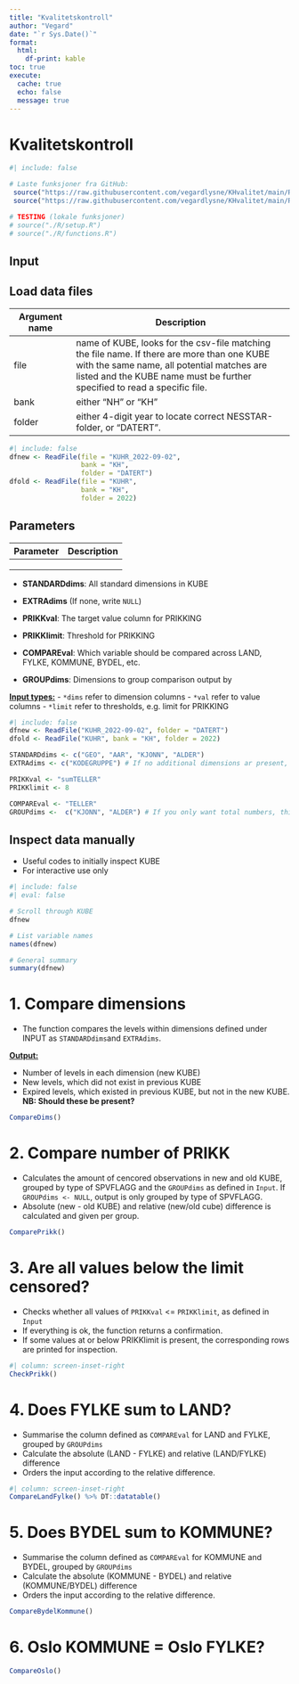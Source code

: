 ```yaml
---
title: "Kvalitetskontroll"
author: "Vegard"
date: "`r Sys.Date()`"
format: 
  html:
    df-print: kable
toc: true
execute: 
  cache: true
  echo: false
  message: true
---
```


# Kvalitetskontroll

```r
#| include: false

# Laste funksjoner fra GitHub:
 source("https://raw.githubusercontent.com/vegardlysne/KHvalitet/main/R/setup.R")
 source("https://raw.githubusercontent.com/vegardlysne/KHvalitet/main/R/functions.R")

# TESTING (lokale funksjoner)
# source("./R/setup.R")
# source("./R/functions.R")
```

## Input

## Load data files

| Argument name | Description                                                                                                                                                                                                            |
|----------------|--------------------------------------------------------|
| file          | name of KUBE, looks for the csv-file matching the file name. If there are more than one KUBE with the same name, all potential matches are listed and the KUBE name must be further specified to read a specific file. |
| bank          | either "NH" or "KH"                                                                                                                                                                                                    |
| folder        | either 4-digit year to locate correct NESSTAR-folder, or "DATERT".                                                                                                                                                     |

```r
#| include: false
dfnew <- ReadFile(file = "KUHR_2022-09-02", 
                  bank = "KH",
                  folder = "DATERT")
dfold <- ReadFile(file = "KUHR", 
                  bank = "KH", 
                  folder = 2022)
```

## Parameters

| Parameter | Description |
|-----------|-------------|
|           |             |
|           |             |
|           |             |

-   **STANDARDdims**: All standard dimensions in KUBE

-   **EXTRAdims** (If none, write `NULL`)

-   **PRIKKval**: The target value column for PRIKKING

-   **PRIKKlimit**: Threshold for PRIKKING

-   **COMPAREval**: Which variable should be compared across LAND, FYLKE, KOMMUNE, BYDEL, etc.

-   **GROUPdims**: Dimensions to group comparison output by

[**Input types:**]{.underline} - `*dims` refer to dimension columns - `*val` refer to value columns - `*limit` refer to thresholds, e.g. limit for PRIKKING

```r
#| include: false
dfnew <- ReadFile("KUHR_2022-09-02", folder = "DATERT")
dfold <- ReadFile("KUHR", bank = "KH", folder = 2022)

STANDARDdims <- c("GEO", "AAR", "KJONN", "ALDER")
EXTRAdims <- c("KODEGRUPPE") # If no additional dimensions ar present, this should be "EXTRAdims <- NULL"

PRIKKval <- "sumTELLER"
PRIKKlimit <- 8

COMPAREval <- "TELLER"
GROUPdims <-  c("KJONN", "ALDER") # If you only want total numbers, this should be "GROUPdims <- NULL"
```

## Inspect data manually

-   Useful codes to initially inspect KUBE
-   For interactive use only

```r
#| include: false 
#| eval: false

# Scroll through KUBE
dfnew

# List variable names
names(dfnew)

# General summary
summary(dfnew)
```

# 1. Compare dimensions

-   The function compares the levels within dimensions defined under INPUT as `STANDARDdims`and `EXTRAdims`.

[**Output:**]{.underline}

-   Number of levels in each dimension (new KUBE)
-   New levels, which did not exist in previous KUBE
-   Expired levels, which existed in previous KUBE, but not in the new KUBE. **NB: Should these be present?**

```r
CompareDims()
```

# 2. Compare number of PRIKK

-   Calculates the amount of cencored observations in new and old KUBE, grouped by type of SPVFLAGG and the `GROUPdims` as defined in `Input`. If `GROUPdims <- NULL`, output is only grouped by type of SPVFLAGG.
-   Absolute (new - old KUBE) and relative (new/old cube) difference is calculated and given per group.

```r
ComparePrikk()
```

# 3. Are all values below the limit censored?

-   Checks whether all values of `PRIKKval` \<= `PRIKKlimit`, as defined in `Input`
-   If everything is ok, the function returns a confirmation.
-   If some values at or below PRIKKlimit is present, the corresponding rows are printed for inspection.

```r
#| column: screen-inset-right
CheckPrikk()
```

# 4. Does FYLKE sum to LAND?

-   Summarise the column defined as `COMPAREval` for LAND and FYLKE, grouped by `GROUPdims`
-   Calculate the absolute (LAND - FYLKE) and relative (LAND/FYLKE) difference
-   Orders the input according to the relative difference.

```r
#| column: screen-inset-right
CompareLandFylke() %>% DT::datatable()
```

# 5. Does BYDEL sum to KOMMUNE?

-   Summarise the column defined as `COMPAREval` for KOMMUNE and BYDEL, grouped by `GROUPdims`
-   Calculate the absolute (KOMMUNE - BYDEL) and relative (KOMMUNE/BYDEL) difference
-   Orders the input according to the relative difference.

```r
CompareBydelKommune() 
```

# 6. Oslo KOMMUNE = Oslo FYLKE?

```r
CompareOslo()
```
